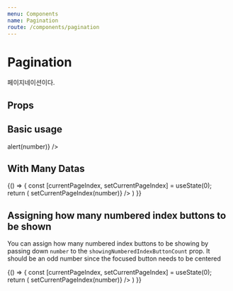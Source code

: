 ```yaml
---
menu: Components
name: Pagination
route: /components/pagination
---
```



# Pagination

페이지네이션이다.

## Props

<PropsTable of={Pagination} />

## Basic usage

<Playground>
  <PlayGroundContainer>
    <Pagination currentPageIndex={0} totalPageIndex={1} onChange={number => alert(number)} />
  </PlayGroundContainer>
</Playground>

## With Many Datas
<Playground>
  {() => {
    const [currentPageIndex, setCurrentPageIndex] = useState(0);
    return (
      <Pagination currentPageIndex={currentPageIndex} totalPageIndex={8} onChange={number => setCurrentPageIndex(number)} />
    )
  }}
</Playground>

## Assigning how many numbered index buttons to be shown
You can assign how many numbered index buttons to be showing by passing down
`number` to the `showingNumberedIndexButtonCount` prop. It should be an odd
number since the focused button needs to be centered

<Playground>
  {() => {
    const [currentPageIndex, setCurrentPageIndex] = useState(0);
    return (
      <Pagination
        currentPageIndex={currentPageIndex}
        totalPageIndex={15}
        showingNumberedIndexButtonCount={9}
        onChange={number => setCurrentPageIndex(number)}
      />
    )
  }}
</Playground>
